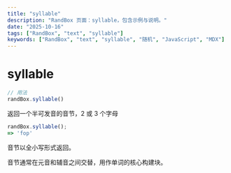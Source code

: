 ```yaml
---
title: "syllable"
description: "RandBox 页面：syllable，包含示例与说明。"
date: "2025-10-16"
tags: ["RandBox", "text", "syllable"]
keywords: ["RandBox", "text", "syllable", "随机", "JavaScript", "MDX"]
---
```


# syllable

```js
// 用法
randBox.syllable()
```

返回一个半可发音的音节，2 或 3 个字母

```js
randBox.syllable();
=> 'fop'
```

音节以全小写形式返回。

音节通常在元音和辅音之间交替，用作单词的核心构建块。
